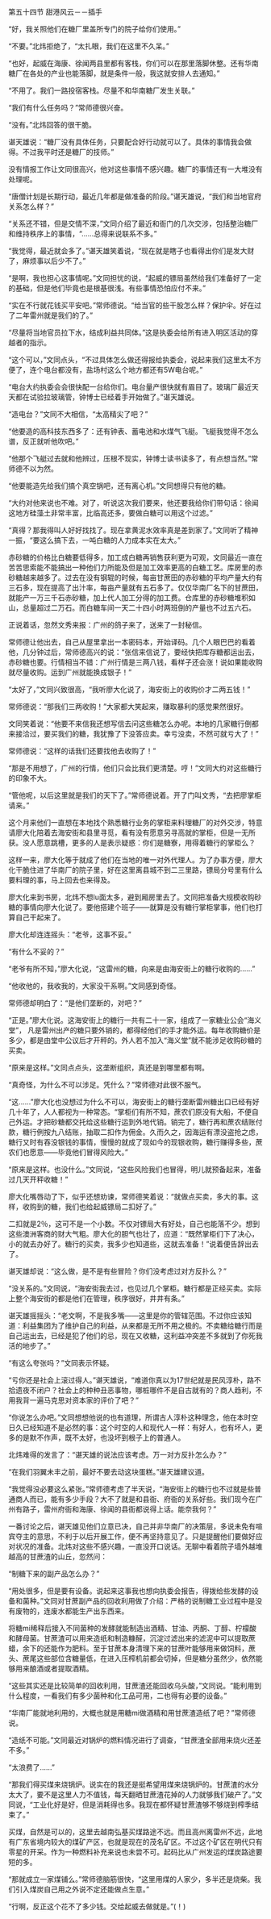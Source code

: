 

第五十四节 甜港风云－－插手

“好，我关照他们在糖厂里盖所专门的院子给你们使用。”

“不要。”北炜拒绝了，“太扎眼，我们在这里不久呆。”

“也好，起威在海康、徐闻两县里都有客栈，你们可以在那里落脚休整。还有华南糖厂在各处的产业也能落脚，就是条件一般，我这就安排人去通知。”

“不用了。我们一路投宿客栈。尽量不和华南糖厂发生关联。”

“我们有什么任务吗？”常师德很兴奋。

“没有。”北炜回答的很干脆。

谌天雄说：“糖厂没有具体任务，只要配合好行动就可以了。具体的事情我会做得。不过我平时还是糖厂的技师。”

没有情报工作让文同很高兴，他对这些事情不感兴趣。糖厂的事情还有一大堆没有处理呢。

“唐僧计划是长期行动，最近几年都是做准备的阶段。”谌天雄说，“我们和当地官府关系怎么样？”

“关系还不错，但是交情不深，”文同介绍了最近和衙门的几次交涉，包括整治糖厂和维持秩序上的事情，“……总得来说联系不多。”

“我觉得，最近就会多了。”谌天雄笑着说，“现在就是瞎子也看得出你们是发大财了，麻烦事以后少不了。”

“是啊，我也担心这事情呢。”文同担忧的说，“起威的镖局虽然给我们准备好了一定的基础，但是他们毕竟也是根基很浅。有些事情恐怕应付不来。”

“实在不行就花钱买平安吧。”常师德说。“给当官的些干股怎么样？保护伞。好在过了二年雷州就是我们的了。”

“尽量将当地官员拉下水，结成利益共同体。”这是执委会给所有进入明区活动的穿越者的指示。

“这个可以，”文同点头，“不过具体怎么做还得报给执委会，说起来我们这里太不方便了，连个电台都没有，盐场村这么个地方都还有5W电台呢。”

“电台大约执委会会很快配一台给你们。电台量产很快就有眉目了。玻璃厂最近天天都在试验拉玻璃管，钟博士已经着手开始做了。”谌天雄说。

“造电台？”文同不大相信，“太高精尖了吧？”

“他要造的高科技东西多了：还有钟表、蓄电池和水煤气飞艇。飞艇我觉得不怎么谱，反正就听他吹吧。”

“他那个飞艇过去就和他辨过，压根不现实，钟博士读书读多了，有点想当然。”常师德不以为然。

“他要能造先给我们搞个真空锅吧，还有离心机。”文同想得只有他的糖。

“大约对他来说也不难。对了，听说这次我们要来，他还要我给你们带句话：徐闻这地方硅藻土非常丰富，比临高还多，要做白糖可以用这个过滤。”

“真得？那我得叫人好好找找了。现在拿黄泥水效率真是差到家了。”文同听了精神一振，“要这么搞下去，一吨白糖的人力成本实在太大。”

赤砂糖的价格比白糖要低得多，加工成白糖再销售获利更为可观，文同最近一直在苦苦思索能不能搞出一种他们力所能及但是加工效率更高的白糖工艺。库房里的赤砂糖越来越多了。过去在没有钢辊的时候，每亩甘蔗田的赤砂糖的平均产量大约有三石多，现在提高了出汁率，每亩产量就有五石多了。仅仅华南厂名下的甘蔗田，就能产一万三千石赤砂糖，加上代人加工分得的加工费。仓库里的赤砂糖堆积如山，总量超过二万石。而白糖车间一天二十四小时两班倒的产量也不过五六石。

正说着话，忽然文秀来报：广州的鸽子来了，送来了一封秘信。

常师德让他出去，自己从屋里拿出一本密码本，开始译码。几个人眼巴巴的看着他，几分钟过后，常师德高兴的说：“张信来信说了，要经快把库存糖都运出去，赤砂糖也要。行情相当不错：广州行情是三两八钱，看样子还会涨！说如果能收购就尽量收购。运到广州就能换成银子！”

“太好了，”文同兴致很高，“我听廖大化说了，海安街上的收购价才二两五钱！”

常师德说：“那我们三两收购！”大家都大笑起来，赚取暴利的感觉果然很好。

文同笑着说：“他要不来信我还想写信去问这些糖怎么办呢。本地的几家糖行倒都来接洽过，要买我们的糖，我犹豫了下没答应卖。幸亏没卖，不然可就亏大了！”

常师德说：“这样的话我们还要找他去收购了！”

“那是不用想了，广州的行情，他们只会比我们更清楚。哼！”文同大约对这些糖行的印象不大。

“管他呢，以后这里就是我们的天下了。”常师德说着。开了门叫文秀，“去把廖掌柜请来。”

这个月来他们一直想在本地找个熟悉糖行业务的掌柜来料理糖厂的对外交涉，特意请廖大化陪着去海安街和县里寻觅，看有没有愿意另寻高就的掌柜，但是一无所获。没人愿意跳槽，更多的人是表示疑惑：你们是糖寮，用得着糖行的掌柜么？

这样一来，廖大化等于就成了他们在当地的唯一对外代理人。为了办事方便，廖大化干脆住进了华南厂的院子里，好在这里离县城不到二三里路，镖局分号里有什么要料理的事，马上回去也来得及。

廖大化来到书房，北炜不想lu面太多，避到厢房里去了。文同把准备大规模收购砂糖的事情向廖大化说了。要他搭建个班子――就算是没有糖行掌柜掌事，他们也打算自己干起来了。

廖大化却连连摇头：“老爷，这事不妥。”

“有什么不妥的？”

“老爷有所不知，”廖大化说，“这雷州的糖，向来是由海安街上的糖行收购的……”

“他收他的，我收我的，大家没干系啊。”文同感到奇怪。

常师德却明白了：“是他们垄断的，对吧？”

“正是。”廖大化说。这海安街上的糖行一共有二十一家，组成了一家糖业公会“海义堂”， 凡是雷州出产的糖只要外销的，都得经他们的手才能外运。每年收购糖价是多少，都是由堂中公议后才开秤的。外人若不加入“海义堂”就不能涉足收购砂糖的买卖。

“原来是这样。”文同点点头，这垄断组织，真还是到哪里都有啊。

“真奇怪，为什么不可以涉足。凭什么？”常师德对此很不服气。

“这……”廖大化也没想过为什么不可以，海安街上的糖行垄断雷州糖出口已经有好几十年了，人人都视为一种常态。“掌柜们有所不知，蔗农们原没有大船，不便自己外运。才把砂糖都交托给这些糖行运到外地代销。销完了，糖行再和蔗农结账付款，糖行例按九八结账，抽取二扣作为佣金。久而久之，因海运有漂没盗抢之虑，糖行又时有吞没银钱的事情，慢慢的就成了现如今的现银收购，糖行赚得多些，蔗农们也愿意――毕竟他们冒得风险大。”

“原来是这样。也没什么。”文同说，“这些风险我们也冒得，明儿就预备起来，准备过几天开秤收糖！”

廖大化嘴唇动了下，似乎还想劝谏，常师德笑着说：“就做点买卖，多大的事。这样，收购到的糖，我们也给起威镖局二扣好了。”

二扣就是2％，这可不是一个小数。不仅对镖局大有好处，自己也能落不少。想到这些澳洲客商的财大气粗。廖大化的胆气也壮了，应道：“既然掌柜们下了决心，小的就去办好了。糖行的买卖，我多少也知道些，这就去准备！”说着便告辞出去了。

谌天雄却说：“这么做，是不是有些冒险？你们没考虑过对方反扑么？”

“没关系的。”文同说，“海安街我去过，也见过几个掌柜。糖行都是正经买卖。实际上整个海安街的都是他们在管理，秩序很好，井井有条。”

谌天雄摇摇头：“老文啊，不是我多嘴――这里是你的管辖范围。不过你应该知道：利益集团为了维护自己的利益，从来都是无所不用之极的。不卖糖给糖行而是自己运出去，已经是犯了他们的忌，现在又收糖，这利益冲突差不多就到了你死我活的地步了。”

“有这么夸张吗？”文同表示怀疑。

“亏你还是社会上滚过得人。”谌天雄说，“难道你真以为17世纪就是民风淳朴，路不拾遗夜不闭户？社会上的种种丑恶事物，哪桩哪件不是自古就有的？商人趋利，不用我背一遍马克思对资本家的评价了吧？”

“你说怎么办吧。”文同想想他说的也有道理，所谓古人淳朴这种理念，他在本时空日久已经知道不是必然的事：这个时空的人和现代人一样：有好人，也有坏人，更多的是默不作声，既不太好，也没坏到根子上的普通人。

北炜难得的发言了：“谌天雄的说法应该考虑。万一对方反扑怎么办？”

“在我们羽翼未丰之前，最好不要去动这块蛋糕。”谌天雄建议道。

“我觉得没必要这么紧张。”常师德考虑了半天说，“海安街上的糖行也不过就是些普通商人而已，能有多少手段？大不了就是和县衙、府衙的关系好些。我们现今在广州有路子，雷州府衙和海康、徐闻的县衙都说得上话。能奈我何？”

一番讨论之后，谌天雄见他们立意已决，自己并非华南厂的决策层，多说未免有喧宾夺主的意思，不利于以后开展工作，便不再坚持意见了。只是提醒他们要做好应对状况的准备。北炜对这些不感兴趣，一直没开口说话。无聊中看着院子墙外越堆越高的甘蔗渣的山丘，忽然问：

“制糖下来的副产品怎么办？”

“用处很多，但是要有设备。说起来这事我也想向执委会报告，得拨给些发酵的设备和菌种。”文同对甘蔗副产品的回收利用做了介绍：严格的说制糖工业过程中是没有废物的，连废水都能生产出东西来。

将糖mi稀释后接入不同菌种的发酵就能制造出酒精、甘油、丙酮、丁醇、柠檬酸和酵母菌。甘蔗渣可以用来造纸和制造糠醛，沉淀过滤出来的滤泥中可以提取蔗蜡，余下的还能作为肥料。至于甘蔗本身清理下来的甘蔗叶能够用来做饲料，蔗头、蔗尾这些部位含糖量低，在进入压榨机前都会切掉，但是糖分虽然少，依然能够用来酿酒或者提取酒精。

“这些其实还是比较简单的回收利用，甘蔗渣还能回收乌头酸，”文同说。“能利用到什么程度，一看我们有多少菌种和化工品可用，二也得有必要的设备。”

“华南厂能就地利用的，大概也就是用糖mi做酒精和用甘蔗渣造纸了吧？”常师德说。

“造纸不可能。”文同最近对锅炉的燃料情况进行了调查，“甘蔗渣全部用来烧火还差不多。”

“太浪费了……”

“那我们得买煤来烧锅炉。说实在的我还是挺希望用煤来烧锅炉的。甘蔗渣的水分太大了，要不是这里人力不值钱，每天翻晒甘蔗渣花掉的人力就够我们破产了。”文同说，“工业化好是好，但是消耗得也多。我现在都怀疑甘蔗渣够不够烧到榨季结束了。”

买煤，自然是可以的，这里去越南弘基买煤路途不远。而且高州离雷州不远，此地有广东省境内较大的煤矿产区，也就是现在的茂名矿区。不过这个矿区在明代只有零星的开采。作为一种燃料补充来说也未尝不可。起码比从广州发运的煤炭路途要短的多。

“那就成立一家煤铺么。”常师德脑筋很快，“这里用煤的人家少，多半还是烧柴。我们引入煤炭自己用之外说不定还能做点生意。”

“行啊，反正这个花不了多少钱。交给起威去做就是。”(！)

